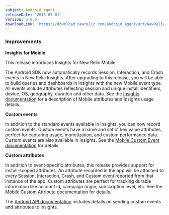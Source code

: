 ```yaml
---
subject: Android agent
releaseDate: '2015-05-01'
version: 5.0.0
downloadLink: 'https://download.newrelic.com/android_agent/ant/NewRelic_Android_Agent_5.0.0.zip'
---
```


### Improvements

**Insights for Mobile**

This release introduces Insights for New Relic Mobile.

The Android SDK now automatically records Session, Interaction, and Crash events in New Relic Insights. After upgrading to this release, you will be able to build queries and dashboards in Insights with the new Mobile event type. All events include attributes reflecting session and unique install identifiers, device, OS, geography, duration and other data. See the [Insights documentation](/docs/insights/new-relic-insights/decorating-events/insights-attributes#mobile-defaults) for a description of Mobile attributes and Insights usage details.

**Custom events**

In addition to the standard events available in Insights, you can now record custom events. Custom events have a name and set of key:value attributes, perfect for capturing usage, monetization, and custom performance data. Custom events are also available in Insights. See the [Mobile Custom Event documentation](/docs/insights/new-relic-insights/adding-querying-data/custom-attributes-events-new-relic-mobile#What-are-events-in-New-Relic-Mobile?) for details.

**Custom attributes**

In addition to event-specific attributes, this release provides support for install-scoped attributes. An attribute recorded in the app will be attached to every Session, Interaction, Crash, and Custom event reported from that instance of the app. Custom attributes are perfect for tracking durable information like account id, campaign origin, subscription level, etc. See the [Mobile Custom Attribute documentation](/docs/insights/new-relic-insights/adding-querying-data/custom-attributes-events-new-relic-mobile#What-are-attributes?) for details.

The [Android API documentation](/docs/mobile-monitoring/mobile-sdk-api/new-relic-mobile-sdk-api/working-android-sdk-api#attributes-events-insights) includes details on sending custom events and attributes to Insights.
